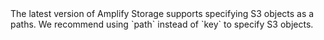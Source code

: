 <Callout info>
The latest version of Amplify Storage supports specifying S3 objects as a paths.  
We recommend using `path` instead of `key` to specify S3 objects.
</Callout>